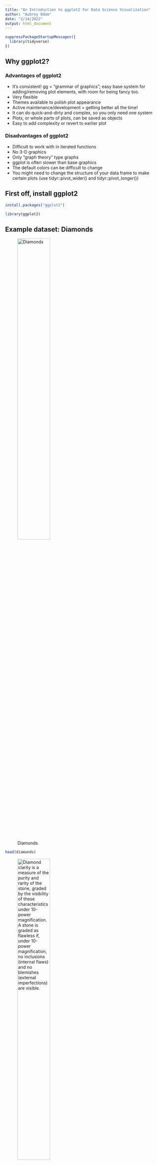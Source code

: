 ```yaml
---
title: "An Introduction to ggplot2 for Data Science Visualization"
author: "Aubrey Odom"
date: "2/14/2022"
output: html_document
---
```


```r
suppressPackageStartupMessages({
  library(tidyverse)
})
```

## Why ggplot2?

### Advantages of ggplot2
- It's consistent! gg = "grammar of graphics"; easy base system for adding/removing plot elements, with room for being fancy too.
- Very flexible
- Themes available to polish plot appearance
- Active maintenance/development = getting better all the time!
- It can do quick-and-dirty and complex, so you only need one system
- Plots, or whole parts of plots, can be saved as objects
- Easy to add complexity or revert to earlier plot

### Disadvantages of ggplot2
- Difficult to work with in iterated functions
- No 3-D graphics
- Only "graph theory" type graphs
- ggplot is often slower than base graphics
- The default colors can be difficult to change
- You might need to change the structure of your data frame to make certain plots (use tidyr::pivot_wider() and tidyr::pivot_longer())

## First off, install ggplot2
```r
install.packages("ggplot2")
```

```r
library(ggplot2)
```

## Example dataset: Diamonds

![Diamonds](diamonds_desc.png){width=50%}

```R
head(diamonds)
```
![Diamond clarity is a measure of the purity and rarity of the stone, graded by the visibility of these characteristics under 10-power magnification. A stone is graded as flawless if, under 10-power magnification, no inclusions (internal flaws) and no blemishes (external imperfections) are visible.](clarity.png){width=50%}

- The dataset contains information about 53,940 round-cut diamonds

- There are 10 variables measuring various pieces of information about the diamonds.

- There are 3 variables with an ordered factor structure: cut, color, & clarity

## Transitioning from base plotting to `ggplot2`

There are two functions to know: `qplot()` and `ggplot()`.

```R
# load the diamonds dataset
data(diamonds)

plot(diamonds$carat, diamonds$price, main = "I'm a base plot")

qplot(x = carat, y = price, data = diamonds, geom = "point") +
  ggtitle("I'm a qplot")

ggplot(data = diamonds, aes(x = carat, y = price)) + geom_point() +
  ggtitle("I'm a ggplot")

```

### Using `qplot`

`qplot()` is a shortcut that will be familiar to anyone using the `base::plot()`. It's great for making some basic plot types, like scatterplots, boxplots, histograms, and jitter plots, but it doesn't allow for complex plots like ggplot does.
```r
qplot(carat, price, data = diamonds) +
  labs(title = "Scatterplot of Diamond Carat versus Price",
       x = "Carat", y = "Price")
qplot(carat, price, data = diamonds, color = color) +
  labs(title = "Scatterplot of Diamond Carat versus Price",
       x = "Carat", y = "Price",
       subtitle = "With Diamond Color")
qplot(carat, price, data = diamonds, size = color, color = color) +
  labs(title = "Scatterplot of Diamond Carat versus Price",
       x = "Carat", y = "Price",
       subtitle = "With Diamond Color")
qplot(carat, price, data = diamonds, facets = clarity ~ color) +
  labs(title = "Scatterplot of Diamond Carat versus Price",
       x = "Carat", y = "Price",
       subtitle = "Separated by Clarity and Color")
```

Here, we add a theme:
```r
mod <- lm(price ~ carat + color + clarity, data = diamonds)
qplot(resid(mod), fitted(mod),
      main = "Residuals vs. Fitted Values") + 
  theme_classic() +
  labs(x = "Residuals", y = "Fitted Values")
```

```r
set.seed(92)
# Use different geoms
qplot(carat, price, data = diamonds, geom = "path") +
  labs(title = "Path plot of carat versus price",
       x = "Carat", y = "Price")

# For illustration purposes, use only a subset of the data
diamonds_sub <- diamonds[sample(size = 400, x = nrow(diamonds)), ]
qplot(clarity, price, data = diamonds_sub,
      geom = c("boxplot", "jitter")) +
  labs(title = "Jittered Boxplot of clarity versus price",
       x = "Clarity", y = "Price")
qplot(clarity, data = diamonds_sub,
      geom = "dotplot") +
  labs(title = "Dotplot of diamond clarity",
       x = "Clarity")
```

## Using `ggplot2` for more complex plots

Use facet_grid() or facet_wrap() to create a separate plot for each value of a factor variable. We don’t have to change any of the original plotting code, just add the facet command to it. Faceting can also be done on more than one categorical variable to create a grid of plots.
```r
# make the basis for a plot using ggplot save it as an object, p
p <- ggplot(data = diamonds, aes(x = carat, y = price))
# add a geom (points) and display the plot
p + geom_point() + facet_grid(. ~ color, labeller = label_both) +
  labs(x = "Carat", y = "Price", title = "Carat versus price, separated by color")
```

### Multivariate Exploration using Colors and Facet

```r
# color by a continuous variable
ggplot(data = diamonds, aes(x = carat, y = price, color = depth)) + 
  geom_point() 
# color by a factor variable
ggplot(data = diamonds, aes(x = carat, y = price, color = color)) + 
  geom_point()
```


### Building plots in layers

Sometimes, it is helpful to save a simpler version of a plot, and then add onto it later with additional layers (for example, an if/else statement that plots different layers dependent on if a criterion is met or not).

We might want to summarize the data in the previous plot with a smoother on top of the points. With ggplot, we can simply add the geom_smooth command. Each geom just adds another layer to the plot.

```R
ggplot(data = diamonds, aes(x = carat, y = price, color = clarity)) +
  geom_point(alpha = 0.1) + geom_smooth()

```

#### Making a layered histogram

A layered histogram is a great way to compare the distribution of a variable across groups. `geom_histogram` works well for two groups, but geom_density is easier to look at for several groups.

```r
ggplot(data = diamonds, aes(x = price, fill = cut)) +
  geom_density(alpha = 0.3)
```

## Further Resources & Assistance

- Cheat sheet for data visualization with ggplot2 (accessible in Rstudio by going to Help -> Cheat Sheets -> Data visualization with ggplot2)
- ggplot2 documentation
- Google
- Stack overflow
- Hadley Wickham's book https://ggplot2-book.org/


